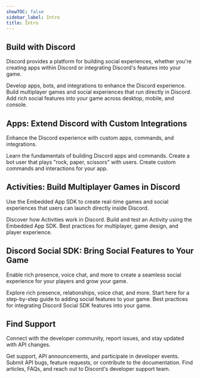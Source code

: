 ```yaml
---
showTOC: false
sidebar_label: Intro
title: Intro
---
```


<Hero title="Build Where the World Plays" subheading="Create social games, experiences, and integrations for millions of users on Discord" />

## Build with Discord

Discord provides a platform for building social experiences, whether you're creating apps within Discord or integrating Discord's features into your game.

<Container>
  <Card title="Apps" link="/docs/quick-start/overview-of-apps" icon="RobotIcon">
    Develop apps, bots, and integrations to enhance the Discord experience.
  </Card>
  <Card title="Activities" link="/docs/activities/overview" icon="ActivitiesIcon">
    Build multiplayer games and social experiences that run directly in Discord.
  </Card>
  <Card title="Discord Social SDK" link="/docs/discord-social-sdk/overview" icon="GameControllerIcon">
    Add rich social features into your game across desktop, mobile, and console.
  </Card>
</Container>

## Apps: Extend Discord with Custom Integrations

Enhance the Discord experience with custom apps, commands, and integrations.

<Container>
  <Card title="Apps Overview" link="/docs/quick-start/overview-of-apps" icon="RobotIcon">
    Learn the fundamentals of building Discord apps and commands.
  </Card>
  <Card title="Build Your First Discord App" link="/docs/quick-start/getting-started" icon="WrenchIcon">
    Create a bot user that plays "rock, paper, scissors" with users.
  </Card>
  <Card title="Slash Commands and Interactions" link="/docs/interactions/overview#message-components" icon="SlashBoxIcon">
    Create custom commands and interactions for your app.
  </Card>
</Container>

## Activities: Build Multiplayer Games in Discord

Use the Embedded App SDK to create real-time games and social experiences that users can launch directly inside Discord.

<Container>
  <Card title="Activities Overview" link="/docs/activities/overview" icon="ActivitiesIcon">
    Discover how Activities work in Discord.
  </Card>
  <Card title="Build Your First Activity" link="/docs/activities/building-an-activity" icon="WrenchIcon">
    Build and test an Activity using the Embedded App SDK.
  </Card>
  <Card title="Activity Design Patterns" link="/docs/activities/design-patterns" icon="PaintPaletteIcon">
    Best practices for multiplayer, game design, and player experience.
  </Card>
</Container>

## Discord Social SDK: Bring Social Features to Your Game

Enable rich presence, voice chat, and more to create a seamless social experience for your players and grow your game.

<Container>
  <Card title="Discord Social SDK Overview" link="/docs/discord-social-sdk/overview" icon="GameControllerIcon">
    Explore rich presence, relationships, voice chat, and more.
  </Card>
  <Card title="Build with the Discord Social SDK" link="/docs/discord-social-sdk/getting-started" icon="WrenchIcon">
    Start here for a step-by-step guide to adding social features to your game.
  </Card>
  <Card title="Design Guidelines" link="/docs/discord-social-sdk/design-guidelines" icon="PaintPaletteIcon">
    Best practices for integrating Discord Social SDK features into your game.
  </Card>
</Container>

## Find Support

Connect with the developer community, report issues, and stay updated with API changes.

<Container>
  <Card title="Join the Developer Discord" link="https://discord.gg/discord-developers" icon="ClydeIcon">
    Get support, API announcements, and participate in developer events.
  </Card>
  <Card title="Report Issues on GitHub" link="https://github.com/discord/discord-api-docs" icon="BugIcon">
    Submit API bugs, feature requests, or contribute to the documentation.
  </Card>
  <Card title="Visit the Developer Help Center" link="https://support-dev.discord.com" icon="CircleQuestionIcon">
    Find articles, FAQs, and reach out to Discord's developer support team.
  </Card>
</Container>
